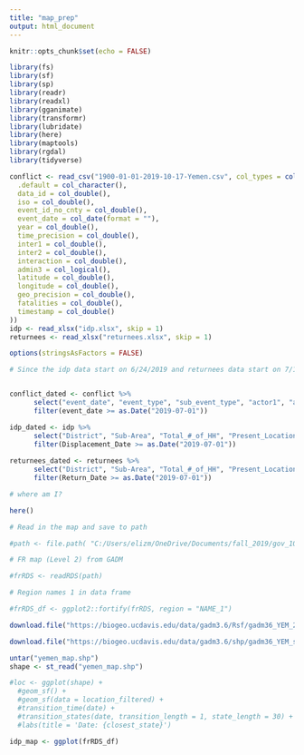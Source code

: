 ```yaml
---
title: "map_prep"
output: html_document
---
```


```r
knitr::opts_chunk$set(echo = FALSE)

library(fs)
library(sf)
library(sp)
library(readr)
library(readxl)
library(gganimate)
library(transformr)
library(lubridate)
library(here)
library(maptools)
library(rgdal)
library(tidyverse)
```

```r

conflict <- read_csv("1900-01-01-2019-10-17-Yemen.csv", col_types = cols(
  .default = col_character(),
  data_id = col_double(),
  iso = col_double(),
  event_id_no_cnty = col_double(),
  event_date = col_date(format = ""),
  year = col_double(),
  time_precision = col_double(),
  inter1 = col_double(),
  inter2 = col_double(),
  interaction = col_double(),
  admin3 = col_logical(),
  latitude = col_double(),
  longitude = col_double(),
  geo_precision = col_double(),
  fatalities = col_double(),
  timestamp = col_double()
))
idp <- read_xlsx("idp.xlsx", skip = 1)
returnees <- read_xlsx("returnees.xlsx", skip = 1)

options(stringsAsFactors = FALSE)

```

```r

# Since the idp data start on 6/24/2019 and returnees data start on 7/1/2019, I decided to start on 7/1/2019. I filtered the idp, returnee, and conflict data accordingly. 


conflict_dated <- conflict %>% 
      select("event_date", "event_type", "sub_event_type", "actor1", "admin2", "location", "latitude", "longitude", "fatalities") %>% 
      filter(event_date >= as.Date("2019-07-01"))

idp_dated <- idp %>% 
      select("District", "Sub-Area", "Total_#_of_HH", "Present_Location", "District_of_Origin", "Displacement_Date", "Return_reason", "Event_Description") %>% 
      filter(Displacement_Date >= as.Date("2019-07-01"))
  
returnees_dated <- returnees %>% 
      select("District", "Sub-Area", "Total_#_of_HH", "Present_Location", "District_of_Origin", "Return_Date", "Displacement/Return_reason", "Event_Description") %>%  
      filter(Return_Date >= as.Date("2019-07-01"))
```

```r

# where am I? 

here()

# Read in the map and save to path 

#path <- file.path( "C:/Users/elizm/OneDrive/Documents/fall_2019/gov_1005/final-project", "gadm36_YEM_2_sf.rds")

# FR map (Level 2) from GADM

#frRDS <- readRDS(path)

# Region names 1 in data frame

#frRDS_df <- ggplot2::fortify(frRDS, region = "NAME_1")

download.file("https://biogeo.ucdavis.edu/data/gadm3.6/Rsf/gadm36_YEM_2_sf.rds", destfile = "yemen_map.rds")

download.file("https://biogeo.ucdavis.edu/data/gadm3.6/shp/gadm36_YEM_shp.zip", destfile = "yemen_map.shp")

untar("yemen_map.shp")
shape <- st_read("yemen_map.shp")
```

```r

#loc <- ggplot(shape) +
  #geom_sf() +
  #geom_sf(data = location_filtered) +
  #transition_time(date) +
  #transition_states(date, transition_length = 1, state_length = 30) +
  #labs(title = 'Date: {closest_state}')

idp_map <- ggplot(frRDS_df)



```

